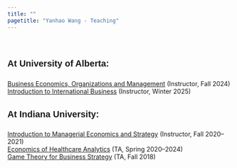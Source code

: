 ```yaml
---
title: ""
pagetitle: "Yanhao Wang - Teaching"
---
```


<link rel="stylesheet" href="style.css" type="text/css">
<br>

### <span style="font-family:'Arial';font-size:15pt;font-weight:bold;line-height:2em">At University of Alberta:<span>

[Business Economics, Organizations and Management](https://apps.ualberta.ca/catalogue/course/buec/211) (Instructor, Fall 2024) <br>
[Introduction to International Business](https://apps.ualberta.ca/catalogue/course/buec/342) (Instructor, Winter 2025)

### <span style="font-family:'Arial';font-size:15pt;font-weight:bold;line-height:2em">At Indiana University:<span>

[Introduction to Managerial Economics and Strategy](https://kelley.iu.edu/faculty-research/courses/course.html?ID=BUS-G300-63) (Instructor, Fall 2020--2021) <br>
[Economics of Healthcare Analytics](https://oneill.indiana.edu/doc/masters/mshm-curriculum.pdf) (TA, Spring 2020--2024) <br> 
[Game Theory for Business Strategy](https://kelley.iu.edu/faculty-research/courses/course.html?ID=BUS-G303-64) (TA, Fall 2018) <br>

